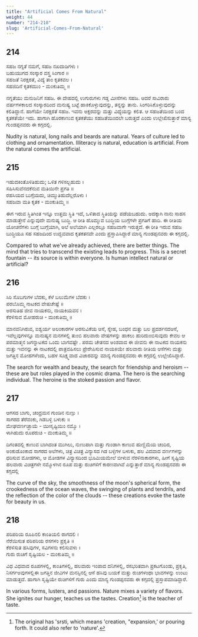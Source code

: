 ```yaml
---
title: "Artificial Comes From Natural"
weight: 44
number: "214-218"
slug: 'Artificial-Comes-From-Natural'
---
```


## 214
ಸಹಜ ನಗ್ನತೆ ನಮಗೆ, ಸಹಜ ನಖದಾಡಿಗಳು ।  
ಬಹುಯುಗದ ಸಂಸ್ಕಾರ ವಸ್ತ್ರ ಸಿಂಗಾರ ॥  
ಸಹಜತೆ ನಿರಕ್ಷರತೆ, ವಿದ್ಯೆ ತಾಂ ಕೃತಕವಲ ।  
ಸಹಜಿದಿನೆ ಕೃತಕಮುಂ - ಮಂಕುತಿಮ್ಮ ॥

ನಗ್ನತೆಯು ಮನುಜನಿಗೆ ಸಹಜ. ಈ ದೇಹದಲ್ಲಿ ಉಗುರುಗಳು ಗಡ್ಡ ಮೀಸೆಗಳು ಸಹಜ. ಆದರೆ ಸಾವಿರಾರು ವರ್ಷಗಳಕಾಲದ ಸಂಸ್ಕಾರದಿಂದ ಮನುಷ್ಯ ಬಟ್ಟೆ ಹಾಕಿಕೊಳ್ಳುವುದನ್ನು, ತನ್ನನ್ನು ತಾನು. ಸಿಂಗರಿಸಿಕೊಳ್ಳುವುದನ್ನು ಕಲಿತಿದ್ದಾನೆ. ಹಾಗೆಯೇ ನಿರಕ್ಷರತೆ ಸಹಜ. ಇವನು ಅಕ್ಷರವನ್ನು ಮತ್ತು ವಿದ್ಯೆಯನ್ನು ಕಲಿತ. ಆ ಸಹಜತೆಯಿಂದ ಬಂದ ಕೃತಕತೆಯೇ ಇದು. ಹಾಗಾಗಿ ಹೊರಕಾಣುವ ಕೃತಕತೆಯು ಸಹಜತೆಯಿಂದಲೇ ಬರುತ್ತದೆ ಎಂದು ಉಲ್ಲೇಖಿಸುತ್ತಾರೆ ಮಾನ್ಯ ಗುಂಡಪ್ಪನವರು ಈ ಕಗ್ಗದಲ್ಲಿ.

Nudity is natural, long nails and beards are natural. Years of culture led to clothing and ornamentation. Illiteracy is natural, education is artificial. From the natural comes the artificial.

## 215
ಇಹುದಕಿಂತೊಳಿತಿಹುದು; ಒಳಿತ ಗಳಿಸಲ್ಬಹುದು ।  
ಸಹಿಸಿಸುವೆನದಕೆನುವ ಮತಿಯಿನೇ ಪ್ರಗತಿ ॥  
ರಹಸಿಯದ ಬುಗ್ಗೆಯದು, ಚಿಮ್ಮುತಿಹುದೆಲ್ಲರೊಳು ।  
ಸಹಜವಾ ಮತಿ ಕೃತಕ - ಮಂಕುತಿಮ್ಮ ॥

ಈಗ ಇರುವ ಸ್ಥಿತಿಗಿಂತ ಇನ್ನೂ ಉತ್ತಮ ಸ್ಥಿತಿ ಇದೆ, ಒಳಿತಾದ ಸ್ಥಿತಿಯನ್ನು ಪಡೆಯಬಹುದು. ಅದಕ್ಕಾಗಿ ನಾನು ಸಾಹಸ ಮಾಡುತ್ತೇನೆ ಎನ್ನುವುದೇ ಮನುಷ್ಯ ಬುದ್ಧಿ. ಆ ರೀತಿ ಹೊಮ್ಮುವ ಬುದ್ಧಿಯ ಬುಗ್ಗೆಗಳೇ ಪ್ರಗತಿಗೆ ಹಾದಿ. ಈ ರೀತಿಯ ಯೋಚನೆಗಳು ಬುಗ್ಗೆ ಬುಗ್ಗೆಯಾಗಿ, ಅಲೆ ಅಲೆಯಾಗಿ ಎಲ್ಲರಲ್ಲೂ ಸಹಜವಾಗೇ ಇರುತ್ತದೆ. ಈ ರೀತಿ ಇರುವ ಸಹಜ ಬುದ್ಧಿಯೂ ಸಹ ಸಹಜದಿಂದ ಉದ್ಭವವಾದ ಕೃತಕತನವೇ ಎಂದು ಪ್ರಸ್ತಾಪಿಸಿದ್ದಾರೆ ಮಾನ್ಯ ಗುಂಡಪ್ಪನವರು ಈ ಕಗ್ಗದಲ್ಲಿ.

Compared to what we've already achieved, there are better things. The mind that tries to transcend the existing leads to progress. This is a
secret fountain -- its source is within everyone. Is human intellect natural or artificial?

## 216
ಸಿರಿ ಸೊಬಗುಗಳ ಬೆದಕು, ಕೆಳೆ ಬಲುಮೆಗಳ ಬೆದಕು ।  
ಪರಬೊಮ್ಮ ನಾಟಕದ ವೇಷಚೇಷ್ಟೆ ॥  
ಅರಸುತಿಹ ಜೀವ ನಾಯಕನು, ನಾಯಕಿಯವನ ।  
ಕೆರಳಿಸುವ ಮೋಹರುಚಿ - ಮಂಕುತಿಮ್ಮ ॥

ಮಾನವನಿಗಿರುವ, ಐಶ್ವರ್ಯ ಅಲಂಕಾರಗಳ ಅರಸುವಿಕೆಯ ಆಸೆ, ಸ್ನೇಹ, ಬಂಧನ ಮತ್ತು ಬಲ ಪ್ರದರ್ಶನದಆಸೆ, ಇವೆಲ್ಲವುಗಳನ್ನೂ ಮನುಷ್ಯನ ಮನಗಳಲ್ಲಿ ತುಂಬಿ ಹಲವಾರು ವೇಷಗಳನ್ನು ಹಾಕಲು ಹುರಿದುಂಬಿಸುವುದು ಕೇವಲ ಆ ಪರಮಾತ್ಮನ ಜಗನ್ನಾಟಕದ ಒಂದು ಬಾಗವಷ್ಟೇ . ಪರಮ ಚೇತನದ ಅಂಶವಾದ ಈ ಜೀವನು ಈ ನಾಟಕದ ನಾಯಕನು ಮತ್ತು ಇವನನ್ನು ಈ ನಾಟಕದಲ್ಲಿ ಪಾತ್ರವಹಿಸಲು ಪ್ರೇರೇಪಿಸುವ ನಾಯಕಿಯೇ ಹಲವಾರು ರೀತಿಯ ಆಸೆಗಳು ಮತ್ತು ಜಗತ್ತಿನ ಮೋಹಗಳೆಂದು, ಬಹಳ ಸೂಕ್ಷ್ಮವಾದ ವಿಚಾರವನ್ನು ಮಾನ್ಯ ಗುಂಡಪ್ಪನವರು ಈ ಕಗ್ಗದಲ್ಲಿ ಉಲ್ಲೇಖಿಸಿದ್ದಾರೆ.

The search for wealth and beauty, the search for friendship and heroism -- these are but roles played in the cosmic drama. The hero is the searching individual. The heroine is the stoked passion and flavor.

## 217
ಆಗಸದ ಬಾಗು, ಚಂದ್ರಮನ ಗುಂಡಿನ ನುಣ್ಪು ।  
ಸಾಗರದ ತೆರೆವಂಕು, ಗಿಡಬಳ್ಳಿ ಬಳುಕು ॥  
ಮೇಘವರ್ಣಚ್ಛಾಯೆ - ಯೀಸೃಷ್ಟಿಯಿಂ ನಮ್ಮೊ ।  
ಳಾಗಿಹುದು ರೂಪರುಚಿ - ಮಂಕುತಿಮ್ಮ ॥

ದಿಗಂತದಲ್ಲಿ ಕಾಣುವ ಬಾಗಿದಂತ ಮುಗಿಲು, ನುಣುಪಾಗಿ ಮತ್ತು ಗುಂಡಾಗಿ ಕಾಣುವ ಹುಣ್ಣಿಮೆಯ ಚಂದಿರ, ಅಂಕುಡೊಂಕಾದ ಸಾಗರದ ಅಲೆಗಳು, ಚಿತ್ರ ವಿಚಿತ್ರ ವಿನ್ಯಾಸದ ಗಿಡ ಬಳ್ಳಿಗಳ ಬಳುಕು, ಹಲ ವಿದವಾದ ವರ್ಣಗಳನ್ನು ಧರಿಸುವ ಮೋಡಗಳು, ಆ ಮೋಡಗಳ ವಿನ್ಯಾಸದಿಂದ ಭೂಮಿಯಮೇಲೆ ಬೀಳುವ ನೆರಳಿನಾಕಾರಗಳು, ಹೀಗೆ ಸೃಷ್ಟಿಯ ಹಲವಾರು ವಿಚಿತ್ರಗಳೇ ನಮ್ಮೊಳಗಿನ ರೂಪ ಮತ್ತು ರುಚಿಗಳಿಗೆ ಕಾರಣವಾಗಿವೆ ಎನ್ನುತ್ತಾರೆ ಮಾನ್ಯ ಗುಂಡಪ್ಪನವರು ಈ ಕಗ್ಗದಲ್ಲಿ

The curve of the sky, the smoothness of the moon's spherical form, the crookedness of the ocean waves, the swinging of plants and tendrils, and the reflection of the color of the clouds -- these creations evoke the taste for beauty in us.

## 218
ಪರಿಪರಿಯ ರೂಪಿನಲಿ ಕಾಂತಿಯಲಿ ರಾಗದಲಿ ।  
ನೆರೆಯಿಸುತ ಪರಿಪರಿಯ ರಸಗಳಂ ಪ್ರಕೃತಿ ॥  
ಕೆರಳಿಸುತ  ಹಸಿವುಗಳ, ಸವಿಗಳನು ಕಲಿಸುವಳು ।  
ಗುರು ರುಚಿಗೆ ಸೃಷ್ಟಿಯಲ - ಮಂಕುತಿಮ್ಮ ॥

ವಿಧ ವಿಧವಾದ ರೂಪಗಳಲ್ಲಿ, ಕಾಂತಿಗಳಲ್ಲಿ, ಹಲವಾರು ಇಂಪಾದ ದನಿಗಳಲ್ಲಿ, ರಸಭರಿತವಾಗಿ ಪ್ರಕಟಗೊಂಡು, ಪ್ರಕೃತಿ, ನಿಸರ್ಗಅವುಗಳಲ್ಲಿಈ ಜಗತ್ತಿನ ಜೀವಿಗಳ ಮನಸ್ಸಿನಲ್ಲಿ ಆಸೆ ಹಸಿವು ಬಯಕೆ ಮತ್ತು ರುಚಿಗಳಂಥಾ ಭಾವಗಳನ್ನು ಉಂಟು ಮಾಡುತ್ತದೆ. ಹಾಗಾಗಿ ಸೃಷ್ಟಿಯೇ ರುಚಿಗಳಿಗೆ ಗುರು ಎಂದು ಮಾನ್ಯ ಗುಂಡಪ್ಪನವರು ಈ ಕಗ್ಗದಲ್ಲಿ ಪ್ರಸ್ತಾಪಮಾಡಿದ್ದಾರೆ.

In various forms, lusters, and passions. Nature mixes a variety of flavors. She ignites our hunger, teaches us the tastes. Creation[^83] is the teacher of taste.

[^83]: The original has 'srsti, which means 'creation, "expansion,' or pouring forth. It could also refer to 'nature'.